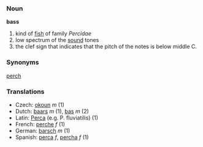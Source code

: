 ===Noun===
'''bass'''

# kind of [[fish]] of family ''Percidae''
# low spectrum of the [[sound]] tones
# the clef sign that indicates that the pitch of the notes is below middle C.

===Synonyms===
[[perch]]

===Translations===
*Czech: [[okoun]]  ''m'' (1)
*Dutch: [[baars]] ''m'' (1), [[bas]] ''m'' (2)
*Latin: [[Perca]] (e.g. P. fluviatilis) (1)
*French: [[perche]] ''f'' (1)
*German: [[barsch]] ''m''  (1)
*Spanish: [[perca]] ''f'', [[percha]] ''f'' (1)